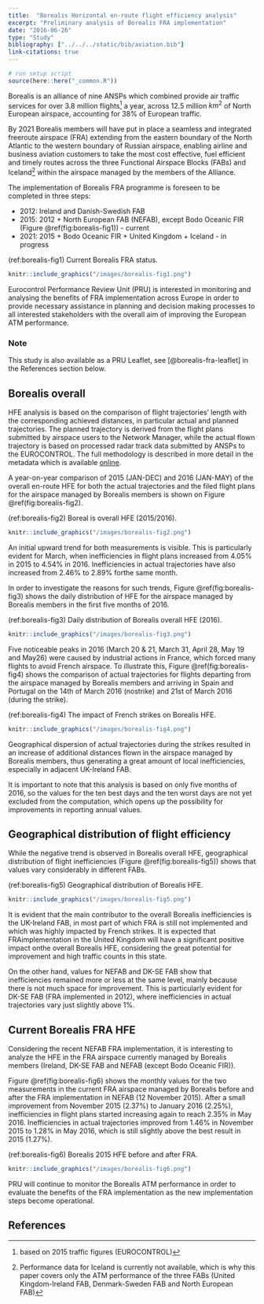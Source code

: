 ```yaml
---
title:  "Borealis Horizontal en-route flight efficiency analysis"
excerpt: "Preliminary analysis of Borealis FRA implementation"
date: "2016-06-26"
type: "Study"
bibliography: ["../../../static/bib/aviation.bib"]
link-citations: true
---
```

```r
# run setup script
source(here::here("_common.R"))
```

Borealis is an alliance of nine ANSPs which combined provide air traffic
services for over 3.8 million flights^[based on 2015 traffic figures (EUROCONTROL)]
a year, across 12.5 million $km^2$ of
North European airspace, accounting for 38% of European traffic.

By 2021 Borealis members will have put in place a seamless and integrated
freeroute airspace (FRA) extending from the eastern boundary of the North
Atlantic to the western boundary of Russian airspace, enabling airline and
business aviation customers to take the most cost effective, fuel efficient and
timely routes across the three Functional Airspace Blocks (FABs) and
Iceland^[Performance data for Iceland is currently not available, which is why this
    paper covers only the ATM performance of the three FABs (United
    Kingdom-Ireland FAB, Denmark-Sweden FAB and North European FAB)]
within the airspace managed by the members of the Alliance.

The implementation of Borealis FRA programme is foreseen to be completed in
three steps:

* 2012: Ireland and Danish-Swedish FAB
* 2015: 2012 + North European FAB (NEFAB), except Bodo Oceanic FIR
  (Figure \@ref(fig:borealis-fig1)) - current
* 2021: 2015 + Bodo Oceanic FIR + United Kingdom + Iceland - in progress

(ref:borealis-fig1) Current Borealis FRA status.

```r
knitr::include_graphics("/images/borealis-fig1.png")
```

Eurocontrol Performance Review Unit (PRU) is interested in monitoring
and analysing the benefits of FRA implementation across Europe in order to
provide necessary assistance in planning and decision making processes to all
interested stakeholders with the overall aim of improving the European ATM
performance.

### Note

This study is also available as a PRU Leaflet, see 
[@borealis-fra-leaflet] in the References section below.







## Borealis overall

HFE analysis is based on the comparison of flight trajectories' length with
the corresponding achieved distances, in particular actual and planned
trajectories. The planned trajectory is derived from the flight plans submitted
by airspace users to the Network Manager, while the actual flown trajectory is
based on processed radar track data submitted by ANSPs to the EUROCONTROL. The
full methodology is described in more detail in the metadata which is
available [online][hfepi].

A year-on-year comparison of 2015 (JAN-DEC) and 2016 (JAN-MAY) of the overall
en-route HFE for both the actual trajectories and the filed flight plans for the
airspace managed by Borealis members is shown on Figure \@ref(fig:borealis-fig2).

(ref:borealis-fig2) Boreal is overall HFE (2015/2016).

```r
knitr::include_graphics("/images/borealis-fig2.png")
```


An initial upward trend for both measurements is visible. This is particularly
evident for March, when inefficiencies in flight plans increased from 4.05% in
2015 to 4.54% in 2016. Inefficiencies in actual trajectories have also increased
from 2.46% to 2.89% forthe same month.

In order to investigate the reasons for such trends, Figure \@ref(fig:borealis-fig3) shows the daily
distribution of HFE for the airspace managed by Borealis members in the first
five months of 2016.

(ref:borealis-fig3) Daily distribution of Borealis overall HFE (2016).

```r
knitr::include_graphics("/images/borealis-fig3.png")
```



Five noticeable peaks in 2016 (March 20 & 21, March 31, April 28, May 19 and
May26) were caused by industrial actions in France, which forced many flights
to avoid French airspace. To illustrate this, Figure \@ref(fig:borealis-fig4) shows the comparison
of actual trajectories for flights departing from the airspace managed by
Borealis members and arriving in Spain and Portugal on the 14th of March 2016
(nostrike) and 21st of March 2016 (during the strike).
 
(ref:borealis-fig4) The impact of French strikes on Borealis HFE.

```r
knitr::include_graphics("/images/borealis-fig4.png")
```


Geographical dispersion of actual trajectories during the strikes resulted in
an increase of additional distances flown in the airspace managed by
Borealis members, thus generating a great amount of local inefficiencies,
especially in adjacent UK-Ireland FAB.

It is important to note that this analysis is based on only five months of
2016, so the values for the ten best days and the ten worst days are not yet
excluded from the computation, which opens up the possibility for improvements
in reporting annual values.


## Geographical distribution of flight efficiency

While the negative trend is observed in Borealis overall HFE,
geographical distribution of flight inefficiencies (Figure \@ref(fig:borealis-fig5))
shows that values vary considerably in different FABs.


(ref:borealis-fig5) Geographical distribution of Borealis HFE.

```r
knitr::include_graphics("/images/borealis-fig5.png")
```


It is evident that the main contributor to the overall Borealis inefficiencies
is the UK-Ireland FAB, in most part of which FRA is still not implemented and
which was highly impacted by French strikes.
It is expected that FRAimplementation in the United Kingdom will have a
significant positive impact onthe overall Borealis HFE, considering the great
potential for improvement and high traffic counts in this state.

On the other hand, values for NEFAB and DK-SE FAB show that
inefficiencies remained more or less at the same level, mainly because there is
not much space for improvement. This is particularly evident for DK-SE FAB (FRA
implemented in 2012), where inefficiencies in actual trajectories vary just
slightly above 1%.


## Current Borealis FRA HFE

Considering the recent NEFAB FRA implementation, it is interesting to analyze the
HFE in the FRA airspace currently managed by Borealis members (Ireland, DK-SE FAB
and NEFAB (except Bodo Oceanic FIR)).

Figure \@ref(fig:borealis-fig6) shows the monthly values for the two measurements in the current
FRA airspace managed by Borealis before and after the FRA implementation in
NEFAB (12 November 2015). After a small improvement from November 2015 (2.37%)
to January 2016 (2.25%), inefficiencies in flight plans started increasing again
to reach 2.35% in May 2016. Inefficiencies in actual trajectories improved
from 1.46% in November 2015 to 1.28% in May 2016, which is still slightly above
the best result in 2015 (1.27%).


(ref:borealis-fig6) Borealis 2015 HFE before and after FRA.

```r
knitr::include_graphics("/images/borealis-fig6.png")
```


PRU will continue to monitor the Borealis ATM performance in order to
evaluate the benefits of the FRA implementation as the new implementation steps
become operational.


[hfepi]: /methodology/horizontal-flight-efficiency-pi/ "HFE Performance Indicator"



## References

